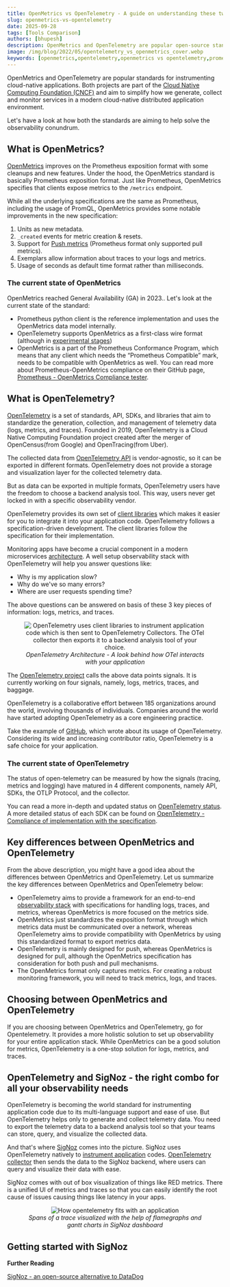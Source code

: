 ```yaml
---
title: OpenMetrics vs OpenTelemetry - A guide on understanding these two specifications
slug: openmetrics-vs-opentelemetry
date: 2025-09-28
tags: [Tools Comparison]
authors: [bhupesh]
description: OpenMetrics and OpenTelemetry are popular open-source standards for generating telemetry data from application code. While OpenTelemetry can be used for logs, metrics, and traces, OpenMetrics is focused on generating metrics at scale from...
image: /img/blog/2022/05/opentelemetry_vs_openmetrics_cover.webp
keywords: [openmetrics,opentelemetry,openmetrics vs opentelemetry,prometheus]
---
```

OpenMetrics and OpenTelemetry are popular standards for instrumenting cloud-native applications. Both projects are part of the <a href = "https://cncf.io/" rel="noopener noreferrer nofollow" target="_blank">Cloud Native Computing Foundation (CNCF)</a> and aim to simplify how we generate, collect and monitor services in a modern cloud-native distributed application environment.

Let's have a look at how both the standards are aiming to help solve the observability conundrum.


## What is OpenMetrics?

<a href = "https://github.com/OpenObservability/OpenMetrics" rel="noopener noreferrer nofollow" target="_blank">OpenMetrics</a> improves on the Prometheus exposition format with some cleanups and new features. Under the hood, the OpenMetrics standard is basically Prometheus exposition format. Just like Prometheus, OpenMetrics specifies that clients expose metrics to the `/metrics` endpoint.

While all the underlying specifications are the same as Prometheus, including the usage of PromQL, OpenMetrics provides some notable improvements in the new specification:

1. Units as new metadata.
2. `_created` events for metric creation & resets.
3. Support for [Push metrics](https://signoz.io/guides/is-prometheus-monitoring-push-or-pull/) (Prometheus format only supported pull metrics).
4. Exemplars allow information about traces to your logs and metrics.
5. Usage of seconds as default time format rather than milliseconds.

### The current state of OpenMetrics

OpenMetrics reached General Availability (GA) in 2023.. Let's look at the current state of the standard:

- Prometheus python client is the reference implementation and uses the OpenMetrics data model internally.
- OpenTelemetry supports OpenMetrics as a first-class wire format (although in <a href = "https://opentelemetry.io/docs/specs/otel/compatibility/openmetrics/" rel="noopener noreferrer nofollow" target="_blank">experimental stages</a>)
- OpenMetrics is a part of the Prometheus Conformance Program, which means that any client which needs the “Prometheus Compatible” mark, needs to be compatible with OpenMetrics as well. You can read more about Prometheus-OpenMetrics compliance on their GitHub page, <a href = "https://github.com/prometheus/compliance/tree/main/openmetrics" rel="noopener noreferrer nofollow" target="_blank">Prometheus - OpenMetrics Compliance tester</a>.


## What is OpenTelemetry?

<a href = "https://opentelemetry.io/" rel="noopener noreferrer nofollow" target="_blank">OpenTelemetry</a> is a set of standards, API, SDKs, and libraries that aim to standardize the generation, collection, and management of telemetry data (logs, metrics, and traces). Founded in 2019, OpenTelemetry is a Cloud Native Computing Foundation project created after the merger of OpenCensus(from Google) and OpenTracing(from Uber).

The collected data from [OpenTelemetry API](https://signoz.io/comparisons/opentelemetry-api-vs-sdk/) is vendor-agnostic, so it can be exported in different formats. OpenTelemetry does not provide a storage and visualization layer for the collected telemetry data. 

But as data can be exported in multiple formats, OpenTelemetry users have the freedom to choose a backend analysis tool. This way, users never get locked in with a specific observability vendor.

<SignUps />

OpenTelemetry provides its own set of <a href = "https://opentelemetry.io/docs/instrumentation/" rel="noopener noreferrer nofollow" target="_blank">client libraries</a> which makes it easier for you to integrate it into your application code. OpenTelemetry follows a specification-driven development. The client libraries follow the specification for their implementation.

Monitoring apps have become a crucial component in a modern microservices [architecture](https://signoz.io/blog/opentelemetry-architecture/). A well setup observability stack with OpenTelemetry will help you answer questions like:

- Why is my application slow?
- Why do we've so many errors?
- Where are user requests spending time?

The above questions can be answered on basis of these 3 key pieces of information: logs, metrics, and traces.

<figure data-zoomable align='center'>
    <img src="/img/blog/2025/09/otel-pipeline.webp" alt="OpenTelemetry uses client libraries to instrument application code which is then sent to OpenTelemetry Collectors. The OTel collector then exports it to a backend analysis tool of your choice."/>
    <figcaption><i>OpenTelemetry Architecture - A look behind how OTel interacts with your application</i></figcaption>
</figure>


The [OpenTelemetry project](https://signoz.io/blog/opentelemetry-apm/) calls the above data points signals. It is currently working on four signals, namely, logs, metrics, traces, and baggage.

OpenTelemetry is a collaborative effort between 185 organizations around the world, involving thousands of individuals. Companies around the world have started adopting OpenTelemetry as a core engineering practice.

Take the example of <a href = "https://github.blog/2021-05-26-why-and-how-github-is-adopting-opentelemetry/" rel="noopener noreferrer nofollow" target="_blank">GitHub</a>, which wrote about its usage of OpenTelemetry. Considering its wide and increasing contributor ratio, OpenTelemetry is a safe choice for your application.

### The current state of OpenTelemetry

The status of open-telemetry can be measured by how the signals (tracing, metrics and logging) have matured in 4 different components, namely API, SDKs, the OTLP Protocol, and the collector.

You can read a more in-depth and updated status on <a href = "https://opentelemetry.io/status/" rel="noopener noreferrer nofollow" target="_blank">OpenTelemetry status</a>. A more detailed status of each SDK can be found on <a href = "https://github.com/open-telemetry/opentelemetry-specification/blob/main/spec-compliance-matrix.md" rel="noopener noreferrer nofollow" target="_blank">OpenTelemetry - Compliance of implementation with the specification</a>.

## Key differences between OpenMetrics and OpenTelemetry

From the above description, you might have a good idea about the differences between OpenMetrics and OpenTelemetry. Let us summarize the key differences between OpenMetrics and OpenTelemetry below:

- OpenTelemetry aims to provide a framework for an end-to-end [observability stack](https://signoz.io/guides/observability-stack/) with specifications for handling logs, traces, and metrics, whereas OpenMetrics is more focused on the metrics side.
- OpenMetrics just standardizes the exposition format through which metrics data must be communicated over a network, whereas OpenTelemetry aims to provide compatibility with OpenMetrics by using this standardized format to export metrics data.
- OpenTelemetry is mainly designed for push, whereas OpenMetrics is designed for pull, although the OpenMetrics specification has consideration for both push and pull mechanisms.
- The OpenMetrics format only captures metrics. For creating a robust monitoring framework, you will need to track metrics, logs, and traces.

## Choosing between OpenMetrics and OpenTelemetry

If you are choosing between OpenMetrics and OpenTelemetry, go for Opentelemetry. It provides a more holistic solution to set up observability for your entire application stack. While OpenMetrics can be a good solution for metrics, OpenTelemetry is a one-stop solution for logs, metrics, and traces.

## OpenTelemetry and SigNoz - the right combo for all your observability needs

OpenTelemetry is becoming the world standard for instrumenting application code due to its multi-language support and ease of use. But OpenTelemetry helps only to generate and collect telemetry data. You need to export the telemetry data to a backend analysis tool so that your teams can store, query, and visualize the collected data.

And that's where [SigNoz](https://signoz.io/) comes into the picture. SigNoz uses OpenTelemetry natively to [instrument application](https://signoz.io/docs/instrumentation/) codes. [OpenTelemetry collector](https://signoz.io/blog/opentelemetry-collector-complete-guide/) then sends the data to the SigNoz backend, where users can query and visualize their data with ease.

SigNoz comes with out of box visualization of things like RED metrics. There is a unified UI of metrics and traces so that you can easily identify the root cause of issues causing things like latency in your apps.


<figure data-zoomable align='center'>
    <img src="/img/blog/2025/09/signoz-flamegraphs.webp" alt="How opentelemetry fits with an application"/>
    <figcaption><i>Spans of a trace visualized with the help of flamegraphs and gantt charts in SigNoz dashboard</i></figcaption>
</figure>


## Getting started with SigNoz

<GetStartedSigNoz />


**Further Reading**

[SigNoz - an open-source alternative to DataDog](https://signoz.io/blog/open-source-datadog-alternative/)